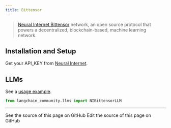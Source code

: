 ```yaml
---
title: Bittensor
---
```


>[Neural Internet Bittensor](https://neuralinternet.ai/) network, an open source protocol
> that powers a decentralized, blockchain-based, machine learning network.

## Installation and Setup

Get your API_KEY from [Neural Internet](https://neuralinternet.ai/).


## LLMs

See a [usage example](/oss/python/integrations/llms/bittensor).

```python
from langchain_community.llms import NIBittensorLLM
```

---

<CardGroup cols={2}>
  <Card title="View Source" icon="eye" href="https://github.com/langchain-ai/docs/blob/main/src/oss/python/integrations/providers/bittensor.mdx">
    See the source of this page on GitHub
  </Card>
  <Card title="Edit Source" icon="pen-to-square" href="https://github.com/langchain-ai/docs/edit/main/src/oss/python/integrations/providers/bittensor.mdx">
    Edit the source of this page on GitHub
  </Card>
</CardGroup>
